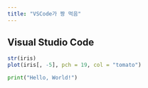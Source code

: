 ```yaml
---
title: "VSCode가 짱 먹음"
---
```


## Visual Studio Code


```r
str(iris)
plot(iris[, -5], pch = 19, col = "tomato")
```


```python
print("Hello, World!")
```
